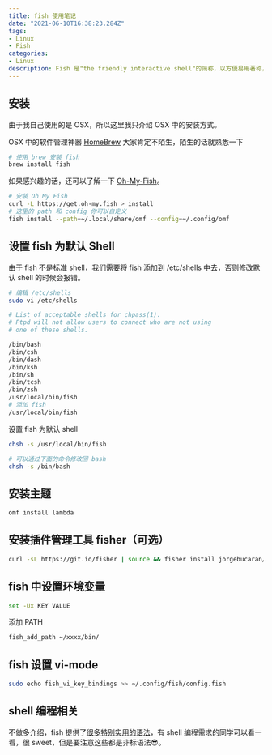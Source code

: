 ```yaml
---
title: fish 使用笔记
date: "2021-06-10T16:38:23.284Z"
tags: 
- Linux
- Fish
categories:
- Linux
description: Fish 是"the friendly interactive shell"的简称，以方便易用著称，相较于其他 Shell, Fish 基本可以做到零配置可用。
---
```


## 安装

由于我自己使用的是 OSX，所以这里我只介绍 OSX 中的安装方式。

OSX 中的软件管理神器 [HomeBrew](https://brew.sh/) 大家肯定不陌生，陌生的话就熟悉一下

```bash
# 使用 brew 安装 fish
brew install fish     
```

如果感兴趣的话，还可以了解一下 [Oh-My-Fish](https://github.com/oh-my-fish/oh-my-fish)。

```bash
# 安装 Oh My Fish
curl -L https://get.oh-my.fish > install
# 这里的 path 和 config 你可以自定义
fish install --path=~/.local/share/omf --config=~/.config/omf
```

## 设置 fish 为默认 Shell

由于 fish 不是标准 shell，我们需要将 fish 添加到 /etc/shells 中去，否则修改默认 shell 的时候会报错。

```bash
# 编辑 /etc/shells
sudo vi /etc/shells

# List of acceptable shells for chpass(1).
# Ftpd will not allow users to connect who are not using
# one of these shells.

/bin/bash
/bin/csh
/bin/dash
/bin/ksh
/bin/sh
/bin/tcsh
/bin/zsh
/usr/local/bin/fish
# 添加 fish 
/usr/local/bin/fish
```

设置 fish 为默认 shell

```bash
chsh -s /usr/local/bin/fish

# 可以通过下面的命令修改回 bash
chsh -s /bin/bash 
```

## 安装主题

```bash
omf install lambda
```

## 安装插件管理工具 fisher（可选）

```bash
curl -sL https://git.io/fisher | source && fisher install jorgebucaran/fisher
```

## fish 中设置环境变量

```bash
set -Ux KEY VALUE
```

添加 PATH

```bash
fish_add_path ~/xxxx/bin/
```

## fish 设置 vi-mode

```bash
sudo echo fish_vi_key_bindings >> ~/.config/fish/config.fish
```

## shell 编程相关

不做多介绍，fish 提供了[很多特别实用的语法](https://fishshell.com/docs/current/index.html#syntax-overview)，有 shell 编程需求的同学可以看一看，很 sweet，但是要注意这些都是非标语法😎。